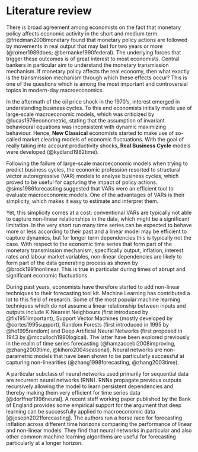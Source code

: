 # Literature review {#lit-review}

There is broad agreement among economists on the fact that monetary policy affects economic activity in the short and medium term. @friedman2008monetary found that monetary policy actions are followed by movements in real output that may last for two years or more (@romer1989does; @bernanke1990federal). The underlying forces that trigger these outcomes is of great interest to most economists. Central bankers in particular aim to understand the monetary transmission mechanism. If monetary policy affects the real economy, then what exactly is the transmission mechanism through which these effects occur? This is one of the questions which is among the most important and controversial topics in modern-day macroeconomics.

In the aftermath of the oil price shock in the 1970's, interest emerged in understanding business cycles. To this end economists initially made use of large-scale macroeconomic models, which was criticized by @lucas1976econometric, stating that the assumption of invariant behavioural equations was inconsistent with dynamic maximizing behaviour. Hence, **New Classical** economists started to make use of so-called market clearing models of economic fluctuations. With the goal of really taking into account productivity shocks, **Real Business Cycle** models were developed (@kydland1982time).

Following the failure of large-scale macroeconomic models when trying to predict business cycles, the economic profession resorted to structural vector autoregressive (VAR) models to analyse business cycles, which proved to be useful for capturing the impact of policy actions. @sims1986forecasting suggested that VARs were an efficient tool to evaluate macroeconomic models. One of the advantages of VARs is their simplicity, which makes it easy to estimate and interpret them. 

Yet, this simplicity comes at a cost: conventional VARs are typically not able to capture non-linear relationships in the data, which might be a significant limitation. 
In the very short run many time series can be expected to behave more or less according to their past and a linear model may be efficient to capture dynamics, but for longer term dependencies this is typically not the case. With respect to the economic time series that form part of the monetary transmission mechanism, specifically output, inflation, interest rates and labour market variables, non-linear dependencies are likely to form part of the data generating process as shown by @brock1991nonlinear. This is true in particular during times of abrupt and significant economic fluctuations.

During past years, economists have therefore started to add non-linear techniques to their forecasting tool kit. Machine Learning has contributed a lot to this field of research. Some of the most popular machine learning techniques which do not assume a linear relationship between inputs and outputs include K-Nearest Neighbours (first introduced by @fix1951important), Support Vector Machines (mostly developed by @cortes1995support), Random Forests (first introduced in 1995 by @ho1995random) and Deep Artificial Neural Networks (first proposed in 1943 by @mcculloch1990logical). The latter have been explored previously in the realm of time series forecasting (@hamzaccebi2008improving, @zhang2003time, @kihoro2004seasonal). Neural networks are non-parametric models that have been shown to be particularly successful at capturing non-linearities (@zhang1998forecasting, @zhang2003time).

A particular subclass of neural networks used primarily for sequential data are recurrent neural networks (RNN). RNNs propagate previous outputs recursively allowing the model to learn persistent dependencies and thereby making them very efficient for time series data [@dorffner1996neural]. A recent staff working paper published by the Bank of England provides some empirical support for the argument that deep learning can be successfully applied to macroeconomic data [@joseph2021forecasting]. The authors run a horse race for forecasting inflation across different time horizons comparing the performance of linear and non-linear models. They find that neural networks in particular and also other common machine learning algorithms are useful for forecasting particularly at a longer horizon. 
